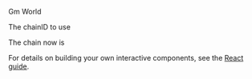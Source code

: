 
Gm World


<ParamField query="chainid" type="string" initialValue="1">
  The chainID to use
</ParamField>


<MySnippet word="bananas" />

The chain now is <ChainDisplay />

For details on building your own interactive components, see the [React guide](/essentials/react).
